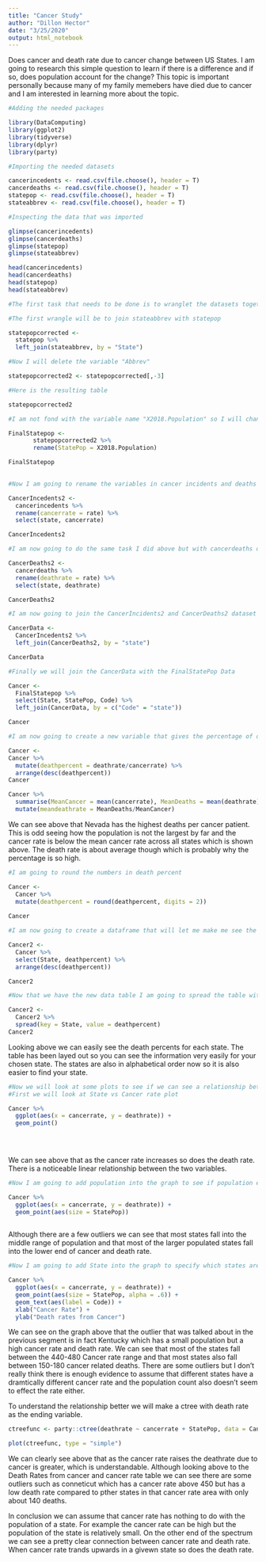 ```yaml
---
title: "Cancer Study"
author: "Dillon Hector"
date: "3/25/2020"
output: html_notebook
---
```


Does cancer and death rate due to cancer change between US States. I am going to research this simple question to learn if there is a difference and if so, does population account for the change? This topic is important personally because many of my family memebers have died due to cancer and I am interested in learning more about the topic.

```r
#Adding the needed packages

library(DataComputing)
library(ggplot2)
library(tidyverse)
library(dplyr)
library(party)

```

```r
#Importing the needed datasets

cancerincedents <- read.csv(file.choose(), header = T)
cancerdeaths <- read.csv(file.choose(), header = T)
statepop <- read.csv(file.choose(), header = T)
stateabbrev <- read.csv(file.choose(), header = T)

```
```r
#Inspecting the data that was imported

glimpse(cancerincedents)
glimpse(cancerdeaths)
glimpse(statepop)
glimpse(stateabbrev)

head(cancerincedents)
head(cancerdeaths)
head(statepop)
head(stateabbrev)
```

```r
#The first task that needs to be done is to wranglet the datasets togetheer into one dataset

#The first wrangle will be to join stateabbrev with statepop

statepopcorrected <-
  statepop %>%
  left_join(stateabbrev, by = "State") 

#Now I will delete the variable "Abbrev" 

statepopcorrected2 <- statepopcorrected[,-3]

#Here is the resulting table

statepopcorrected2
```


```r
#I am not fond with the variable name "X2018.Population" so I will change that now

FinalStatepop <-
       statepopcorrected2 %>%
       rename(StatePop = X2018.Population)

FinalStatepop
  
```

```r
#Now I am going to rename the variables in cancer incidents and deaths to be more informative

CancerIncedents2 <-
  cancerincedents %>%
  rename(cancerrate = rate) %>%
  select(state, cancerrate)

CancerIncedents2

```
```r
#I am now going to do the same task I did above but with cancerdeaths dataset

CancerDeaths2 <-
  cancerdeaths %>%
  rename(deathrate = rate) %>%
  select(state, deathrate)

CancerDeaths2

```
```r
#I am now going to join the CancerIncidents2 and CancerDeaths2 dataset together

CancerData <-
  CancerIncedents2 %>%
  left_join(CancerDeaths2, by = "state")

CancerData

```
```r
#Finally we will join the CancerData with the FinalStatePop Data

Cancer <-
  FinalStatepop %>%
  select(State, StatePop, Code) %>%
  left_join(CancerData, by = c("Code" = "state"))

Cancer

```

```r
#I am now going to create a new variable that gives the percentage of deathrate

Cancer <-
Cancer %>%
  mutate(deathpercent = deathrate/cancerrate) %>%
  arrange(desc(deathpercent))
Cancer

```

```r
Cancer %>%
  summarise(MeanCancer = mean(cancerrate), MeanDeaths = mean(deathrate)) %>%
  mutate(meandeathrate = MeanDeaths/MeanCancer)

```

We can see above that Nevada has the highest deaths per cancer patient. This is odd seeing how the population is not the largest by far and the cancer rate is below the mean cancer rate across all states which is shown above. The death rate is about average though which is probably why the percentage is so high.  

```r
#I am going to round the numbers in death percent 

Cancer <-
  Cancer %>%
  mutate(deathpercent = round(deathpercent, digits = 2))
  
Cancer

```

```r
#I am now going to create a dataframe that will let me make me see the states with each death percent

Cancer2 <-
  Cancer %>%
  select(State, deathpercent) %>%
  arrange(desc(deathpercent))

Cancer2


```

```r
#Now that we have the new data table I am going to spread the table with State

Cancer2 <- 
  Cancer2 %>%
  spread(key = State, value = deathpercent) 
Cancer2
```

Looking above we can easily see the death percents for each state. The table has been layed out so you can see the information very easily for your chosen state. The states are also in alphabetical order now so it is also easier to find your state.


```r
#Now we will look at some plots to see if we can see a relationship between the variables
#First we will look at State vs Cancer rate plot

Cancer %>%
  ggplot(aes(x = cancerrate, y = deathrate)) + 
  geom_point()
  

  

```

We can see above that as the cancer rate increases so does the death rate. There is a noticeable linear relationship between the two variables.

```r
#Now I am going to add population into the graph to see if population effects the cancer and/or death rate.

Cancer %>%
  ggplot(aes(x = cancerrate, y = deathrate)) + 
  geom_point(aes(size = StatePop)) 
  

```

Although there are a few outliers we can see that most states fall into the middle range of population and that most of the larger populated states fall into the lower end of cancer and death rate.

```r
#Now I am going to add State into the graph to specify which states are the outliers

Cancer %>%
  ggplot(aes(x = cancerrate, y = deathrate)) + 
  geom_point(aes(size = StatePop, alpha = .6)) +
  geom_text(aes(label = Code)) +
  xlab("Cancer Rate") +
  ylab("Death rates from Cancer")

```

We can see on the graph above that the outlier that was talked about in the previous segment is in fact Kentucky which has a small population but a high cancer rate and death rate. We can see that most of the states fall between the 440-480 Cancer rate range and that most states also fall between 150-180 cancer related deaths. There are some outliers but I don't really think there is enough evidence to assume that different states have a dramtically different cancer rate and the population count also doesn't seem to effect the rate either.


To understand the relationship better we will make a ctree with death rate as the ending variable.


```r
ctreefunc <- party::ctree(deathrate ~ cancerrate + StatePop, data = Cancer)

plot(ctreefunc, type = "simple")
```

We can clearly see above that as the cancer rate raises the deathrate due to cancer is greater, which is understandable. Although looking above to the Death Rates from cancer and cancer rate table we can see there are some outliers such as conneticut which has a cancer rate above 450 but has a low death rate compared to pther states in that cancer rate area with only about 140 deaths.

In conclusion we can assume that cancer rate has nothing to do with the population of a state. For example the cancer rate can be high but the population of the state is relatively small. On the other end of the spectrum we can see a pretty clear connection between cancer rate and death rate. When cancer rate trands upwards in a givewn state so does the death rate. 

